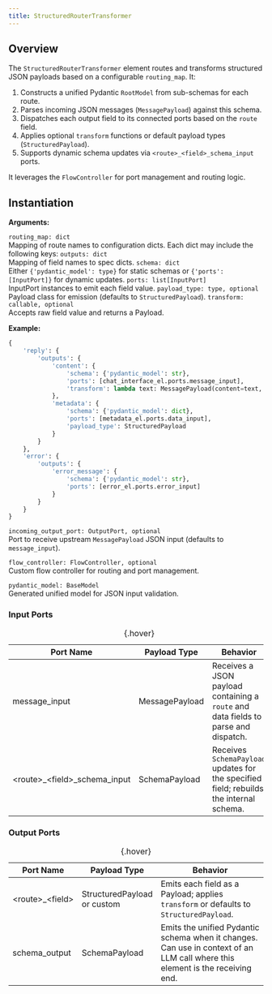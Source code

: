 ```yaml
---
title: StructuredRouterTransformer
---
```


## Overview

The `StructuredRouterTransformer` element routes and transforms structured JSON payloads based on a configurable `routing_map`. It:

1. Constructs a unified Pydantic `RootModel` from sub-schemas for each route.
2. Parses incoming JSON messages (`MessagePayload`) against this schema.
3. Dispatches each output field to its connected ports based on the `route` field.
4. Applies optional `transform` functions or default payload types (`StructuredPayload`).
5. Supports dynamic schema updates via `<route>_<field>_schema_input` ports.

It leverages the `FlowController` for port management and routing logic.

## Instantiation

**Arguments:**

`routing_map: dict`<br>
  <span class="tab">Mapping of route names to configuration dicts. Each dict may include the following keys:</span>
  <span class="tab">`outputs: dict`<br><span class="tab">Mapping of field names to spec dicts.</span></span>
  <span class="tab">`schema: dict`<br><span class="tab">Either `{'pydantic_model': type}` for static schemas or `{'ports': [InputPort]}` for dynamic updates.</span></span>
  <span class="tab">`ports: list[InputPort]`<br><span class="tab">InputPort instances to emit each field value.</span></span>
  <span class="tab">`payload_type: type, optional`<br><span class="tab">Payload class for emission (defaults to `StructuredPayload`).</span></span>
  <span class="tab">`transform: callable, optional`<br><span class="tab">Accepts raw field value and returns a Payload.</span></span>

**Example:**  
```python
{
    'reply': {
        'outputs': {
            'content': {
                'schema': {'pydantic_model': str},
                'ports': [chat_interface_el.ports.message_input],
                'transform': lambda text: MessagePayload(content=text, role='assistant')
            },
            'metadata': {
                'schema': {'pydantic_model': dict},
                'ports': [metadata_el.ports.data_input],
                'payload_type': StructuredPayload
            }
        }
    },
    'error': {
        'outputs': {
            'error_message': {
                'schema': {'pydantic_model': str},
                'ports': [error_el.ports.error_input]
            }
        }
    }
}
```

`incoming_output_port: OutputPort, optional`<br>
<span class="tab">Port to receive upstream `MessagePayload` JSON input (defaults to `message_input`).</span>

`flow_controller: FlowController, optional`<br>
<span class="tab">Custom flow controller for routing and port management.</span>

`pydantic_model: BaseModel`<br>
<span class="tab">Generated unified model for JSON input validation.</span>

### Input Ports

| Port Name                         | Payload Type    | Behavior                                                                                  |
|-----------------------------------|-----------------|-------------------------------------------------------------------------------------------|
| message_input                     | MessagePayload  | Receives a JSON payload containing a `route` and data fields to parse and dispatch.       |
| \<route>_\<field>_schema_input    | SchemaPayload   | Receives `SchemaPayload` updates for the specified field; rebuilds the internal schema.    |

: {.hover}

### Output Ports

| Port Name                         | Payload Type                   | Behavior                                                                                                 |
|-----------------------------------|--------------------------------|----------------------------------------------------------------------------------------------------------|
| \<route>_\<field>                 | StructuredPayload or custom    | Emits each field as a Payload; applies `transform` or defaults to `StructuredPayload`.                   |
| schema_output                   | SchemaPayload                  | Emits the unified Pydantic schema when it changes. Can use in context of an LLM call where this element is the receiving end.                                                       |

: {.hover}

<!-- Need Examples - schemas and use -->